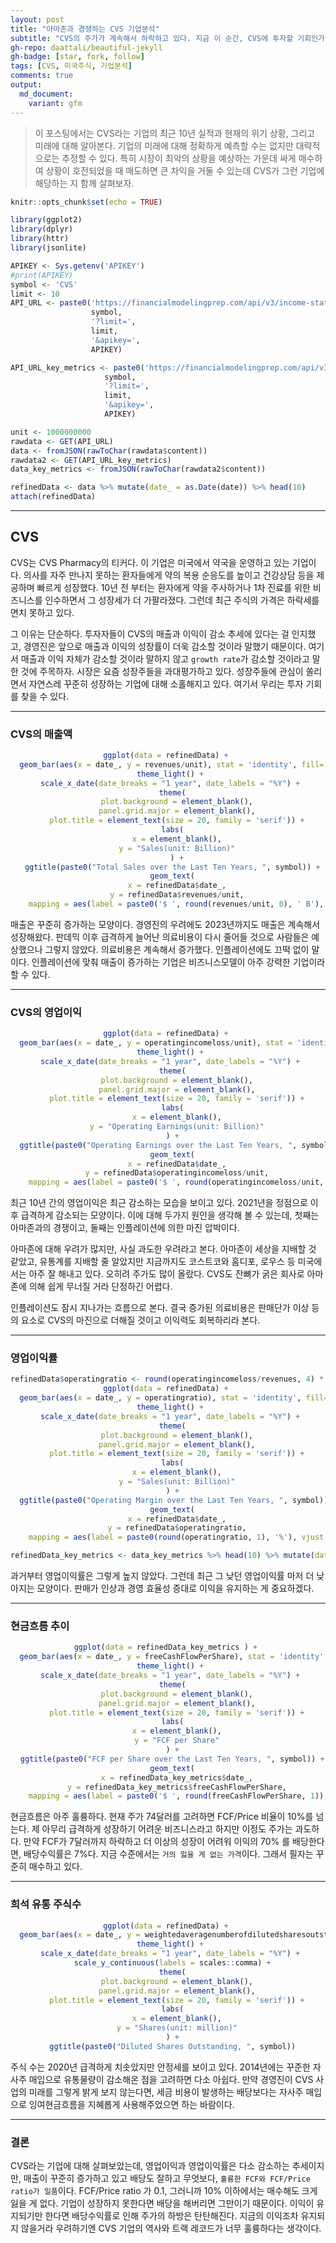 ```yaml
---
layout: post
title: "아마존과 경쟁하는 CVS 기업분석"
subtitle: "CVS의 주가가 계속해서 하락하고 있다. 지금 이 순간, CVS에 투자할 기회인가?"
gh-repo: daattali/beautiful-jekyll
gh-badge: [star, fork, follow]
tags: [CVS, 미국주식, 기업분석]
comments: true
output:
  md_document:
    variant: gfm
---
```


>이 포스팅에서는 CVS라는 기업의 최근 10년 실적과 현재의 위기 상황, 그리고 미래에 대해 알아본다. 기업의 미래에 대해 정확하게 예측할 수는 없지만 대략적으로는 추정할 수 있다. 특히 시장이 최악의 상황을 예상하는 가운데 싸게 매수하여 상황이 호전되었을 때 매도하면 큰 차익을 거둘 수 있는데 CVS가 그런 기업에 해당하는 지 함께 살펴보자.

```r
knitr::opts_chunk$set(echo = TRUE)

library(ggplot2)
library(dplyr)
library(httr)
library(jsonlite)

APIKEY <- Sys.getenv('APIKEY')
#print(APIKEY)
symbol <- 'CVS'
limit <- 10
API_URL <- paste0('https://financialmodelingprep.com/api/v3/income-statement-as-reported/',
                  symbol,
                  '?limit=',
                  limit,
                  '&apikey=',
                  APIKEY)

API_URL_key_metrics <- paste0('https://financialmodelingprep.com/api/v3/key-metrics/',
                     symbol,
                     '?limit=',
                     limit,
                     '&apikey=',
                     APIKEY)

unit <- 1000000000
rawdata <- GET(API_URL)
data <- fromJSON(rawToChar(rawdata$content))
rawdata2 <- GET(API_URL_key_metrics)
data_key_metrics <- fromJSON(rawToChar(rawdata2$content))

refinedData <- data %>% mutate(date_ = as.Date(date)) %>% head(10)
attach(refinedData)
```
* * *

## CVS

CVS는 CVS Pharmacy의 티커다. 이 기업은 미국에서 약국을 운영하고 있는 기업이다. 의사를 자주 만나지 못하는 환자들에게 약의 복용 순응도를 높이고 건강상담 등을 제공하며 빠르게 성장했다. 10년 전 부터는 환자에게 약을 주사하거나 1차 진료를 위한 비즈니스를 인수하면서 그 성장세가 더 가팔라졌다. 그런데 최근 주식의 가격은 하락세를 면치 못하고 있다.

그 이유는 단순하다. 투자자들이 CVS의 매출과 이익이 감소 추세에 있다는 걸 인지했고, 경영진은 앞으로 매출과 이익의 성장률이 더욱 감소할 것이라 말했기 때문이다. 여기서 매출과 이익 자체가 감소할 것이라 말하지 않고 ``growth rate``가 감소할 것이라고 말한 것에 주목하자. 시장은 요즘 성장주들을 과대평가하고 있다. 성장주들에 관심이 쏠리면서 자연스레 꾸준히 성장하는 기업에 대해 소홀해지고 있다. 여기서 우리는 투자 기회를 찾을 수 있다.

* * *

### CVS의 매출액

<center>
```r
ggplot(data = refinedData) + 
  geom_bar(aes(x = date_, y = revenues/unit), stat = 'identity', fill='green') + 
  theme_light() + 
  scale_x_date(date_breaks = "1 year", date_labels = "%Y") + 
  theme(
    plot.background = element_blank(),
    panel.grid.major = element_blank(),
    plot.title = element_text(size = 20, family = 'serif')) +
  labs(
    x = element_blank(),
    y = "Sales(unit: Billion)"
    ) +
  ggtitle(paste0("Total Sales over the Last Ten Years, ", symbol)) +
  geom_text(
    x = refinedData$date_,
    y = refinedData$revenues/unit,
    mapping = aes(label = paste0('$ ', round(revenues/unit, 0), ' B'), vjust = -.5))
```
</center>

매출은 꾸준히 증가하는 모양이다. 경영진의 우려에도 2023년까지도 매출은 계속해서 성장해왔다. 판데믹 이후 급격하게 늘어난 의료비용이 다시 줄어들 것으로 사람들은 예상했으나 그렇지 않았다. 의료비용은 계속해서 증가했다. 인플레이션에도 끄떡 없이 말이다. 인플레이션에 맞춰 매출이 증가하는 기업은 비즈니스모델이 아주 강력한 기업이라 할 수 있다.


* * *


### CVS의 영업이익
<center>
```r
ggplot(data = refinedData) + 
  geom_bar(aes(x = date_, y = operatingincomeloss/unit), stat = 'identity', fill="orange") + 
  theme_light() + 
  scale_x_date(date_breaks = "1 year", date_labels = "%Y") + 
  theme(
    plot.background = element_blank(),
    panel.grid.major = element_blank(),
    plot.title = element_text(size = 20, family = 'serif')) +
  labs(
    x = element_blank(),
    y = "Operating Earnings(unit: Billion)"
  ) +
  ggtitle(paste0("Operating Earnings over the Last Ten Years, ", symbol)) +
  geom_text(
    x = refinedData$date_,
    y = refinedData$operatingincomeloss/unit,
    mapping = aes(label = paste0('$ ', round(operatingincomeloss/unit, 0), ' B'), vjust = -.5))
```
</center>

최근 10년 간의 영업이익은 최근 감소하는 모습을 보이고 있다. 2021년을 정점으로 이후 급격하게 감소되는 모양이다. 이에 대해 두가지 원인을 생각해 볼 수 있는데, 첫째는 아마존과의 경쟁이고, 둘째는 인플레이션에 의한 마진 압박이다.

아마존에 대해 우려가 많지만, 사실 과도한 우려라고 본다. 아마존이 세상을 지배할 것 같았고, 유통계를 지배할 줄 알았지만 지금까지도 코스트코와 홈디포, 로우스 등 미국에서는 아주 잘 해내고 있다. 오히려 주가도 많이 올랐다. CVS도 잔뼈가 굵은 회사로 아마존에 의해 쉽게 무너질 거라 단정하긴 어렵다.

인플레이션도 잠시 지나가는 흐름으로 본다. 결국 증가된 의료비용은 판매단가 이상 등의 요소로 CVS의 마진으로 더해질 것이고 이익력도 회복하리라 본다.


* * *

### 영업이익률
<center>
```r
refinedData$operatingratio <- round(operatingincomeloss/revenues, 4) * 100
ggplot(data = refinedData) + 
  geom_bar(aes(x = date_, y = operatingratio), stat = 'identity', fill="lightblue") + 
  theme_light() + 
  scale_x_date(date_breaks = "1 year", date_labels = "%Y") + 
  theme(
    plot.background = element_blank(),
    panel.grid.major = element_blank(),
    plot.title = element_text(size = 20, family = 'serif')) +
  labs(
    x = element_blank(),
    y = "Sales(unit: Billion)"
  ) +
  ggtitle(paste0("Operating Margin over the Last Ten Years, ", symbol)) +
  geom_text(
    x = refinedData$date_,
    y = refinedData$operatingratio,
    mapping = aes(label = paste0(round(operatingratio, 1), '%'), vjust = -.5))

refinedData_key_metrics <- data_key_metrics %>% head(10) %>% mutate(date_ = as.Date(date))
```
</center>

과거부터 영업이익률은 그렇게 높지 않았다. 그런데 최근 그 낮던 영업이익률 마저 더 낮아지는 모양이다. 판매가 인상과 경영 효율성 증대로 이익을 유지하는 게 중요하겠다.


* * *

### 현금흐름 추이
<center>
```r
ggplot(data = refinedData_key_metrics ) + 
  geom_bar(aes(x = date_, y = freeCashFlowPerShare), stat = 'identity', fill="lightgreen") + 
  theme_light() + 
  scale_x_date(date_breaks = "1 year", date_labels = "%Y") + 
  theme(
    plot.background = element_blank(),
    panel.grid.major = element_blank(),
    plot.title = element_text(size = 20, family = 'serif')) +
  labs(
    x = element_blank(),
    y = "FCF per Share"
  ) +
  ggtitle(paste0("FCF per Share over the Last Ten Years, ", symbol)) +
  geom_text(
    x = refinedData_key_metrics$date_,
    y = refinedData_key_metrics$freeCashFlowPerShare,
    mapping = aes(label = paste0('$ ', round(freeCashFlowPerShare, 1)), vjust = -.5))
```
</center>

현금흐름은 아주 훌륭하다. 현재 주가 74달러를 고려하면 FCF/Price 비율이 10%를 넘는다. 제 아무리 급격하게 성장하기 어려운 비즈니스라고 하지만 이정도 주가는 과도하다. 만약 FCF가 7달러까지 하락하고 더 이상의 성장이 어려워 이익의 70% 를 배당한다면, 배당수익률은 7%다. 지금 수준에서는 ``거의 잃을 게 없는 가격``이다. 그래서 필자는 꾸준히 매수하고 있다.

* * *

### 희석 유통 주식수
<center>
```r
ggplot(data = refinedData) + 
  geom_bar(aes(x = date_, y = weightedaveragenumberofdilutedsharesoutstanding/1000000), stat = 'identity', fill="grey34") + 
  theme_light() + 
  scale_x_date(date_breaks = "1 year", date_labels = "%Y") + 
  scale_y_continuous(labels = scales::comma) +
  theme(
    plot.background = element_blank(),
    panel.grid.major = element_blank(),
    plot.title = element_text(size = 20, family = 'serif')) +
  labs(
    x = element_blank(),
    y = "Shares(unit: million)"
  ) +
  ggtitle(paste0("Diluted Shares Outstanding, ", symbol))

```
</center>

주식 수는 2020년 급격하게 치솟았지만 안정세를 보이고 있다. 2014년에는 꾸준한 자사주 매입으로 유통물량이 감소해온 점을 고려하면 다소 아쉽다. 만약 경영진이 CVS 사업의 미래를 그렇게 밝게 보지 않는다면, 세금 비용이 발생하는 배당보다는 자사주 매입으로 잉여현금흐름을 지혜롭게 사용해주었으면 하는 바람이다.

* * *

### 결론

CVS라는 기업에 대해 살펴보았는데, 영업이익과 영업이익률은 다소 감소하는 추세이지만, 매출이 꾸준히 증가하고 있고 배당도 잘하고 무엇보다, ``훌륭한 FCF와 FCF/Price ratio가 일품``이다. FCF/Price ratio 가 0.1, 그러니까 10% 이하에서는 매수해도 크게 잃을 게 없다. 기업이 성장하지 못한다면 배당을 해버리면 그만이기 때문이다. 이익이 유지되기만 한다면 배당수익률로 인해 주가의 하방은 탄탄해진다. 지금의 이익조차 유지되지 않을거라 우려하기엔 CVS 기업의 역사와 트랙 레코드가 너무 훌륭하다는 생각이다.

